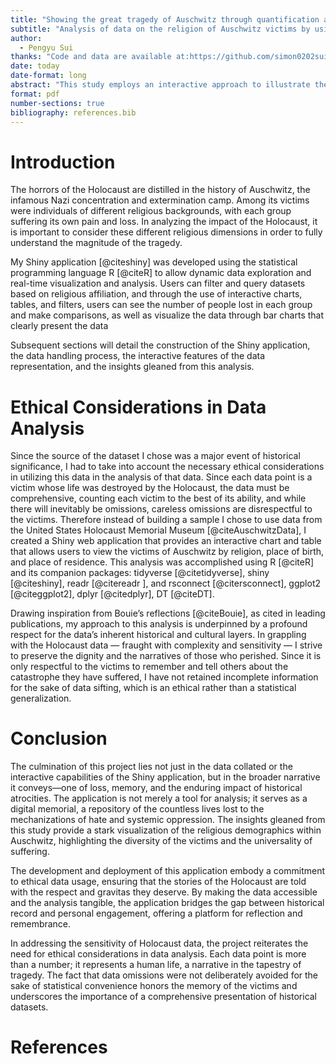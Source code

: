 ```yaml
---
title: "Showing the great tragedy of Auschwitz through quantification and visualization"
subtitle: "Analysis of data on the religion of Auschwitz victims by using Shiny APPs"
author: 
  - Pengyu Sui
thanks: "Code and data are available at:https://github.com/simon0202sui/Showing-the-great-tragedy-of-Auschwitz-through-quantification-and-visualization.git . The shiny web app can be accessed at: https://3i9jvi-simon0202sui.shinyapps.io/Visualization_of_Auschwitz/"
date: today
date-format: long
abstract: "This study employs an interactive approach to illustrate the scale of the Holocaust's atrocities at Auschwitz, focusing on the religious affiliations of the victims. By harnessing the capabilities of Shiny applications in R, we dissect and visualize the available data to provide a comprehensive analysis of the religious diversity of those who suffered under this regime of terror. The application offers users an intuitive platform to engage with the data, facilitating a deeper understanding of the magnitude of loss experienced by each religious group. We can clearly see that ninety percent of the victims were of Jewish origin, so it can be said that Auschwitz was a targeted genocide."
format: pdf
number-sections: true
bibliography: references.bib
---
```


# Introduction

The horrors of the Holocaust are distilled in the history of Auschwitz, the infamous Nazi concentration and extermination camp. Among its victims were individuals of different religious backgrounds, with each group suffering its own pain and loss. In analyzing the impact of the Holocaust, it is important to consider these different religious dimensions in order to fully understand the magnitude of the tragedy.

My Shiny application [@citeshiny] was developed using the statistical programming language R [@citeR] to allow dynamic data exploration and real-time visualization and analysis. Users can filter and query datasets based on religious affiliation, and through the use of interactive charts, tables, and filters, users can see the number of people lost in each group and make comparisons, as well as visualize the data through bar charts that clearly present the data

Subsequent sections will detail the construction of the Shiny application, the data handling process, the interactive features of the data representation, and the insights gleaned from this analysis.

# Ethical Considerations in Data Analysis

Since the source of the dataset I chose was a major event of historical significance, I had to take into account the necessary ethical considerations in utilizing this data in the analysis of that data. Since each data point is a victim whose life was destroyed by the Holocaust, the data must be comprehensive, counting each victim to the best of its ability, and while there will inevitably be omissions, careless omissions are disrespectful to the victims.
Therefore instead of building a sample I chose to use data from the United States Holocaust Memorial Museum [@citeAuschwitzData], I created a Shiny web application that provides an interactive chart and table that allows users to view the victims of Auschwitz by religion, place of birth, and place of residence. This analysis was accomplished using R [@citeR] and its companion packages: tidyverse [@citetidyverse], shiny [@citeshiny], readr [@citereadr ], and rsconnect [@citersconnect], ggplot2 [@citeggplot2], dplyr [@citedplyr], DT [@citeDT].

Drawing inspiration from Bouie's reflections [@citeBouie], as cited in leading publications, my approach to this analysis is underpinned by a profound respect for the data's inherent historical and cultural layers. In grappling with the Holocaust data — fraught with complexity and sensitivity — I strive to preserve the dignity and the narratives of those who perished. Since it is only respectful to the victims to remember and tell others about the catastrophe they have suffered, I have not retained incomplete information for the sake of data sifting, which is an ethical rather than a statistical generalization.

# Conclusion

The culmination of this project lies not just in the data collated or the interactive capabilities of the Shiny application, but in the broader narrative it conveys—one of loss, memory, and the enduring impact of historical atrocities. The application is not merely a tool for analysis; it serves as a digital memorial, a repository of the countless lives lost to the mechanizations of hate and systemic oppression. The insights gleaned from this study provide a stark visualization of the religious demographics within Auschwitz, highlighting the diversity of the victims and the universality of suffering.

The development and deployment of this application embody a commitment to ethical data usage, ensuring that the stories of the Holocaust are told with the respect and gravitas they deserve. By making the data accessible and the analysis tangible, the application bridges the gap between historical record and personal engagement, offering a platform for reflection and remembrance.

In addressing the sensitivity of Holocaust data, the project reiterates the need for ethical considerations in data analysis. Each data point is more than a number; it represents a human life, a narrative in the tapestry of tragedy. The fact that data omissions were not deliberately avoided for the sake of statistical convenience honors the memory of the victims and underscores the importance of a comprehensive presentation of historical datasets.

\newpage


# References

